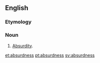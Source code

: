 ==English==
===Etymology===
{{suffix|absurd|ness}}
===Noun===
{{en-noun|es}}

# {{Rare}} [[absurdity|Absurdity]].

[[et:absurdness]]
[[pt:absurdness]]
[[sv:absurdness]]